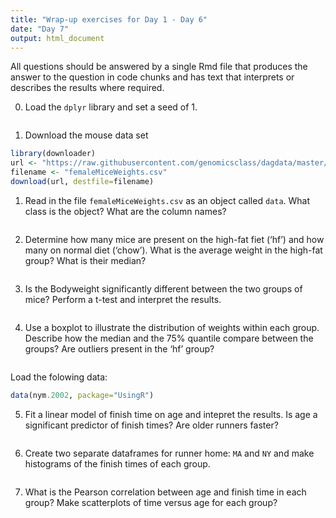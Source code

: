 ```yaml
---
title: "Wrap-up exercises for Day 1 - Day 6"
date: "Day 7"
output: html_document
---
```


All questions should be answered by a single Rmd file that produces the answer to the question in code chunks and has text that interprets or describes the results where required.


0. Load the `dplyr` library and set a seed of 1.
```r

```

1. Download the mouse data set
```r
library(downloader) 
url <- "https://raw.githubusercontent.com/genomicsclass/dagdata/master/inst/extdata/femaleMiceWeights.csv"
filename <- "femaleMiceWeights.csv" 
download(url, destfile=filename)
```


1.  Read in the file `femaleMiceWeights.csv` as an object called `data`. What class is the object? What are the column names?
```r

```

2. Determine how many mice are present on the high-fat fiet ('hf') and how many on normal diet ('chow'). What is the average weight in the high-fat group? What is their median?
```r

```


3. Is the Bodyweight significantly different between the two groups of mice? Perform a t-test and interpret the results.
```r

```


4. Use a boxplot to illustrate the distribution of weights within each group. Describe how the median and the 75% quantile compare between the groups? Are outliers present in the 'hf' group?
```r

```



Load the folowing data:
```r
data(nym.2002, package="UsingR")
```

5. Fit a linear model of finish time on age and intepret the results. Is age a significant predictor of finish times? Are older runners faster?

```r

```


6. Create two separate dataframes for runner home: `MA` and `NY` and make histograms of the finish times of each group.
```r

```


7. What is the Pearson correlation between age and finish time in each group? Make scatterplots of time versus age for each group?
```r

```


